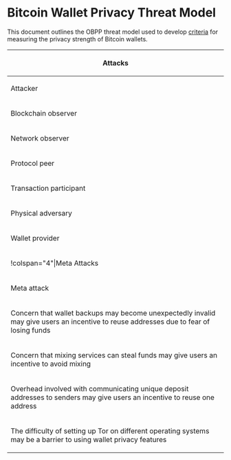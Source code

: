 =Bitcoin Wallet Privacy Threat Model=

This document outlines the OBPP threat model used to develop [[criteria.md|criteria]] for measuring the privacy strength of Bitcoin wallets.

{|
|-
!colspan="4"|Attacks
|-
!Attacker
!Attack
!Countermeasure
!Relevant Tests
|-
|rowspan="8"|Blockchain observer
|Link transactions to a single entity based on all of them containing inputs with a common address
|Avoid address reuse
|I A 1 a, 1 A 2 a, 1 A 2 b, 1 B 1 a, II A 1 a, II A 3 a, II A 3 b, III B 1 a, V A 1 a
|-
|rowspan="3"|Link outputs in a transaction to a single entity by detecting which output is a change output
|Randomize the position of the change output(s) in the output list
|II A 2 a
|-
|Select inputs such that the amount of change in the transaction is close to the size of the desired spend
|II A 2 b
|-
|Use multiple change outputs, and intentionally set the value of some outputs to values that resemble plausible spends
|II A 2 c
|-
|rowspan="2"|Link outputs to a single entity based on them all being included as inputs in the same transaction
|Avoid using inputs from different addresses in the same transaction
|III C 2 a
|-
|Use mixing when sending transactions, and make non-mixed transactions resemble mixed transactions
|III A 1 a, III A 2 a, III A 3 a, III C 1 a
|-
|Link identities by observing that addresses associated with both identities are used as inputs in the same transaction
|Avoid constructing transactions that contain inputs from more than one identity/account
|V C 3 a
|-
|A blockchain observer can derive the type of wallet used to create a transaction by observing idiosyncrasies in the manner in which the transaction was composed 
|-
|rowspan="9"|Network observer
|Link addresses belonging to a single user by observing information leaked by the wallet in the process of obtaining its balance information from the network
|Connect to the source of balance information in a manner that does not leak the IP address of the requestor
|V A 1 a, V A 3 a
|-
|Reduce the false positive rate of filters by comparing how the filters received from a single client change over time
|If a filter requires an update, send the new filter to a different peer than the peer which has the old filter
|V A 2 a
|-
|Reduce the false positive rate of filters by comparing the transactions sent by a client with the filter they have sent
|Route outgoing transactions through a different route than through the peer which is providing balance information
|V B 2 a
|-
|Link different identities based on a bloom/prefix filter that matches addresses associated with multiple identities
|Use separate filters, provided to different peers, for each identity
|V C 2 a
|-
|Link different identities by observing that the same IP address is sending outgoing transactions associated with multiple identities
|Use separate routes for outgoing transactions associated with each identity
|V C 2 b
|-
|rowspan="2"|Temporally link transactions to a known IP address via side channel attacks based on wallet behavior
|Avoid leaking information about user behavior via observable network traffic
|1 B 2 a
|-
|Avoid leaking information about recipients in transaction via an external network lookup
|IV B 1 a
|-
|Link addresses to an IP address by observing the inputs of outgoing transactions sent by a client
|Route outgoing transactions via a method that does not reveal the IP address of the sender
|V B 1 a, V B 3 a
|-
|A network observer can derive the type of wallet used to create a transaction by passively observing idiosyncrasies in the interactive behaviour of the wallet
|-
|rowspan="1"|Protocol peer
|A protocol peer can derive the type of wallet used to create a transaction by actively probing the wallet to discover idiosyncrasies in the interactive behaviour of the wallet
|-
|rowspan="2"|Transaction participant
|Collude with other transaction participants to infer a bitcoin user's behavior based on the flow of funds from one colluding entity, to the targeted user, to another colluding entity
|Use multiple identities/accounts to allow funds associated with one transaction participant to be kept apart from funds associated with a different transaction participant
|III D 1 a, V C 1 a, V C 1 b
|-
|Defeat attempts by users to mix their coins by participating in mixing transactions and collecting information which can be used to map inputs to outputs in the mixing transaction.
|Use mixing protocols which are secure against misbehavior by any participant
|III A 2 b
|-
|rowspan="3"|Physical adversary
|Conduct physical surveillance, especially against mobile users, to get sensitive information from screen or contextually tie blockchain activity to visual activity
|-
|Detect the existence of a wallet on a device
|-
|Perform forensic analysis on a device, searching for sensitive information about a wallet 
|-
|rowspan="5"|Wallet provider
|Link addresses to a user by observing their backup files
|Use strictly local wallet backups, or encrypt remote wallet backups
|II B 2 a
|-
|Require personally identifying information in order to use the wallet
|-
|Cause the wallet to transmit usage and/or debug data back to the provider which can be used to correlate transactions to a particular user.
|-
|Hide adverse privacy behavior from users by not releasing the source code to the wallet client
|-
|Hide adverse privacy behavior from users by distributing binary versions of the wallet whose behavior differes from versions compiled from the public source code
|-
|!colspan="4"|Meta Attacks
|-
!colspan="2"|Meta attack
!Countermeasure
!Relevant Tests
|-
|rowspan="2" colspan="2"|Concern that wallet backups may become unexpectedly invalid may give users an incentive to reuse addresses due to fear of losing funds
|Use eternal backups
|I B 3 a, II B 1 a, II B 3 a
|-
|Proactively inform users when backups require an update
|I B 3 a, II B 1 a, II B 3 a
|-
|colspan="2"|Concern that mixing services can steal funds may give users an incentive to avoid mixing       
|Use mixing methods that do not allow for theft of funds
|III A 2 c
|-
|colspan="2"|Overhead involved with communicating unique deposit addresses to senders may give users an incentive to reuse one address      
|Use deposit addresses derived from a constant seed using ECDH (e.g. stealth addresses)
|IV A 1 a
|-
|colspan="2"|The difficulty of setting up Tor on different operating systems may be a barrier to using wallet privacy features      
|Create wallets that are easily usable on operating systems with built-in Tor support
|V D 1 a
|}
